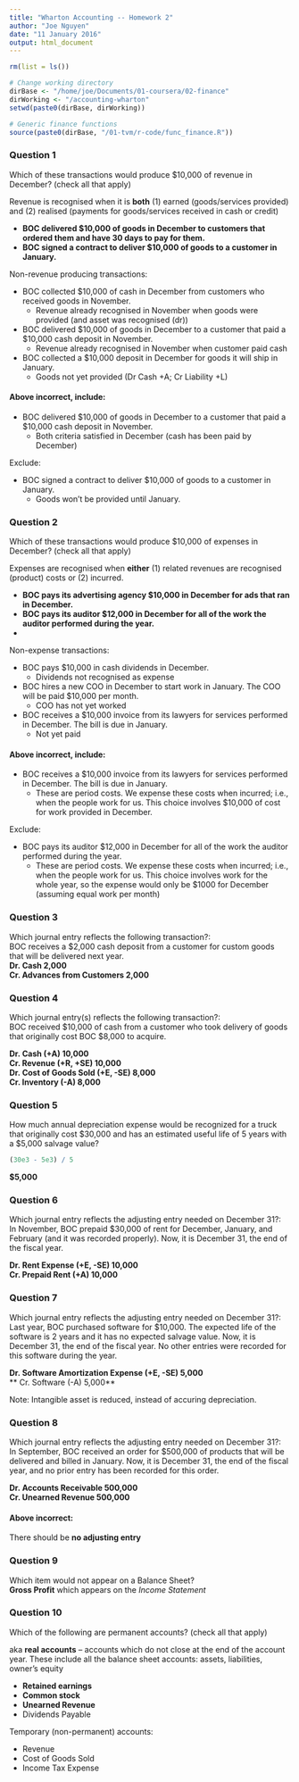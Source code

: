 ```yaml
---
title: "Wharton Accounting -- Homework 2"
author: "Joe Nguyen"
date: "11 January 2016"
output: html_document
---
```


```r
rm(list = ls())

# Change working directory
dirBase <- "/home/joe/Documents/01-coursera/02-finance"
dirWorking <- "/accounting-wharton"
setwd(paste0(dirBase, dirWorking))

# Generic finance functions
source(paste0(dirBase, "/01-tvm/r-code/func_finance.R"))
```


### Question 1
Which of these transactions would produce $10,000 of revenue in December? (check all that apply)  

Revenue is recognised when it is **both** (1) earned (goods/services provided) and (2) realised (payments for goods/services received in cash or credit)

- **BOC delivered $10,000 of goods in December to customers that ordered them and have 30 days to pay for them.**
- **BOC signed a contract to deliver $10,000 of goods to a customer in January.**


Non-revenue producing transactions:

- BOC collected $10,000 of cash in December from customers who received goods in November.
    - Revenue already recognised in November when goods were provided (and asset was recognised (dr))

- BOC delivered $10,000 of goods in December to a customer that paid a $10,000 cash deposit in November.
    - Revenue already recognised in November when customer paid cash

- BOC collected a $10,000 deposit in December for goods it will ship in January.
    - Goods not yet provided (Dr Cash +A; Cr Liability +L)

#### Above incorrect, include:

- BOC delivered $10,000 of goods in December to a customer that paid a $10,000 cash deposit in November.
    - Both criteria satisfied in December (cash has been paid by December)

Exclude:

- BOC signed a contract to deliver $10,000 of goods to a customer in January.
    - Goods won't be provided until January.


### Question 2
Which of these transactions would produce $10,000 of expenses in December? (check all that apply)

Expenses are recognised when **either** (1) related revenues are recognised (product) costs or (2) incurred.

- **BOC pays its advertising agency $10,000 in December for ads that ran in December.**
- **BOC pays its auditor $12,000 in December for all of the work the auditor performed during the year.**
- 

Non-expense transactions:

- BOC pays $10,000 in cash dividends in December.
    - Dividends not recognised as expense
    
- BOC hires a new COO in December to start work in January. The COO will be paid $10,000 per month.
    - COO has not yet worked

- BOC receives a $10,000 invoice from its lawyers for services performed in December. The bill is due in January.
    - Not yet paid

#### Above incorrect, include:

- BOC receives a $10,000 invoice from its lawyers for services performed in December. The bill is due in January.
    - These are period costs. We expense these costs when incurred; i.e., when the people work for us. This choice involves $10,000 of cost for work provided in December.
    
Exclude:

- BOC pays its auditor $12,000 in December for all of the work the auditor performed during the year.
    - These are period costs. We expense these costs when incurred; i.e., when the people work for us. This choice involves work for the whole year, so the expense would only be $1000 for December (assuming equal work per month)


### Question 3
Which journal entry reflects the following transaction?:  
BOC receives a $2,000 cash deposit from a customer for custom goods that will be delivered next year.  
**Dr.  Cash           2,000**  
   **Cr.  Advances from Customers     2,000**


### Question 4
Which journal entry(s) reflects the following transaction?:  
BOC received $10,000 of cash from a customer who took delivery of goods that originally cost BOC $8,000 to acquire.

**Dr. Cash (+A)                       10,000**  
    **Cr.  Revenue (+R, +SE)                    10,000**  
**Dr.  Cost of Goods Sold (+E, -SE)   8,000**  
    **Cr.  Inventory (-A)                     8,000**
    
    
### Question 5
How much annual depreciation expense would be recognized for a truck that originally cost $30,000 and has an estimated useful life of 5 years with a $5,000 salvage value?  

```r
(30e3 - 5e3) / 5
```
**$5,000**


### Question 6
Which journal entry reflects the adjusting entry needed on December 31?:  
In November, BOC prepaid $30,000 of rent for December, January, and February (and it was recorded properly). Now, it is December 31, the end of the fiscal year.

**Dr. Rent Expense (+E, -SE)  10,000**  
    **Cr. Prepaid Rent (+A)       10,000**
    

### Question 7
Which journal entry reflects the adjusting entry needed on December 31?:  
Last year, BOC purchased software for $10,000. The expected life of the software is 2 years and it has no expected salvage value. Now, it is December 31, the end of the fiscal year. No other entries were recorded for this software during the year.

**Dr. Software Amortization Expense (+E, -SE)   5,000**  
    ** Cr. Software (-A)        5,000**

Note: Intangible asset is reduced, instead of accuring depreciation.
    
### Question 8
Which journal entry reflects the adjusting entry needed on December 31?:  
In September, BOC received an order for $500,000 of products that will be delivered and billed in January. Now, it is December 31, the end of the fiscal year, and no prior entry has been recorded for this order.

**Dr. Accounts Receivable     500,000**  
    **Cr. Unearned Revenue        500,000**

#### Above incorrect:  
There should be **no adjusting entry**


### Question 9
Which item would not appear on a Balance Sheet?  
**Gross Profit** which appears on the *Income Statement*


### Question 10
Which of the following are permanent accounts? (check all that apply)  

aka **real accounts** -- accounts which do not close at the end of the account year. These include all the balance sheet accounts: assets, liabilities, owner's equity

- **Retained earnings**
- **Common stock**
- **Unearned Revenue**
- Dividends Payable

Temporary (non-permanent) accounts:

- Revenue
- Cost of Goods Sold
- Income Tax Expense


